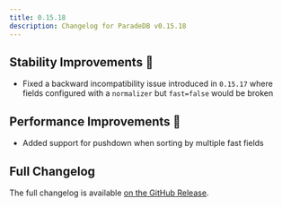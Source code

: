 ```yaml
---
title: 0.15.18
description: Changelog for ParadeDB v0.15.18
---
```


## Stability Improvements 💪

- Fixed a backward incompatibility issue introduced in `0.15.17` where fields configured with a `normalizer` but `fast=false` would be broken

## Performance Improvements 🚀

- Added support for pushdown when sorting by multiple fast fields

## Full Changelog

The full changelog is available [on the GitHub Release](https://github.com/paradedb/paradedb/releases/tag/v0.15.18).
